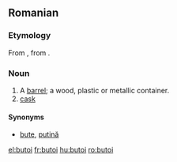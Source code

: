 ==Romanian==

===Etymology===
From {{term|bute|lang=ro}}, from {{etyl|LL.|ro}} {{term|buttis|lang=la}}.

===Noun===
{{ro-noun|n|butoaie}}

# A [[barrel]]; a wood, plastic or metallic container.
# [[cask]]

====Synonyms====
* [[bute]], [[putină]]
[[el:butoi]]
[[fr:butoi]]
[[hu:butoi]]
[[ro:butoi]]